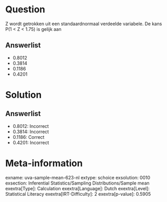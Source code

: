 Question
========

Z wordt getrokken uit een standaardnormaal verdeelde variabele. De kans
P(1 \< Z \< 1.75) is gelijk aan

Answerlist
----------

* 0.8012
* 0.3814
* 0.1186
* 0.4201

Solution
========

Answerlist
----------

* 0.8012: Incorrect
* 0.3814: Incorrect
* 0.1186: Correct
* 0.4201: Incorrect

Meta-information
================
exname: uva-sample-mean-623-nl
extype: schoice
exsolution: 0010
exsection: Inferential Statistics/Sampling Distributions/Sample mean
exextra[Type]: Calculation
exextra[Language]: Dutch
exextra[Level]: Statistical Literacy
exextra[IRT-Difficulty]: 2
exextra[p-value]: 0.5905
